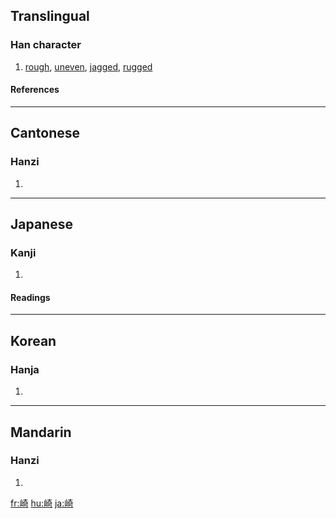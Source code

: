 {{see|埼}}

==Translingual==
===Han character===
{{Han char|rn=46|rad=山|as=08|sn=11|four=2472<sub>1</sub>|canj=山大一口 (UKMR)}}
# [[rough]], [[uneven]], [[jagged]], [[rugged]]
====References====
{{Han ref|kx=0313.190|dkj=08169|dj=0614.150|hdz=10778.100|uh=5D0E|ud=23822|bh=B154|bd=45396}}
----
==Cantonese==
===Hanzi===
{{yue-hanzi|jyut=|y=kei1}}
# {{defn|Cantonese}}
----
==Japanese==
===Kanji===
{{ja-kanji|grade=|rs=山08}}
# {{defn|Japanese}} 
====Readings====
{{ja-readings|on=[[き]] (ki)|kun=[[さき]] (saki), [[ざき]] (zaki), [[けわしい]] (kewashii)}}
----
==Korean==
===Hanja===
{{ko-hanja|hangeul=기|rv=gi|mr=ki}}
# {{defn|Korean}}
----
==Mandarin==
===Hanzi===
{{cmn-hanzi|pin=[[qí]] (qi2)|wg=ch'i<sup>2</sup>}}
# {{defn|Mandarin}}

[[fr:崎]]
[[hu:崎]]
[[ja:崎]]